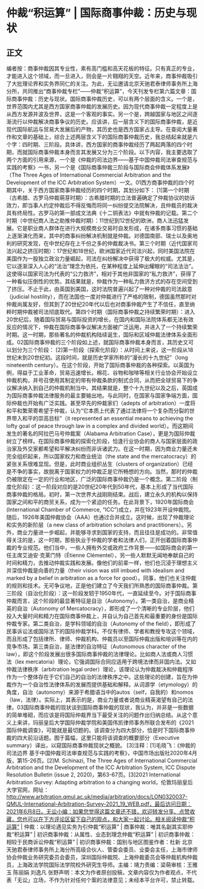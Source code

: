 # 仲裁“积运算” | 国际商事仲裁：历史与现状
## 正文
编者按：商事仲裁因其专业性，素有高门槛和高天花板的特征。只有真正的专业，才能进入这个领域，而一旦进入，则会是一片翱翔的天空。近年来，商事仲裁吸引了大批理论界和实务界同仁的关注。为此，无讼邀请北京天驰君泰律师事务所上海分所，共同推出“商事仲裁专栏”——仲裁“积运算”，今天刊发专栏第六篇文章：国际商事仲裁：历史与现状。国际商事仲裁历史，可以有两个层面的含义。一个是，世界范围内尤其是西方国家商事仲裁的发展历史。因为现代商事仲裁一定程度上是从西方发源并波及世界，这是一个客观的事实。另一个是，跨越国家与地区之间逐渐流行以仲裁解决商事争议的历史。应该讲，后一层含义下的国际商事仲裁，是近现代国际航运与贸易大发展后的产物，其历史也是西方国家占主导。在查阅大量著作和文章的基础上，综合上述两层含义下的国际商事仲裁历史，我总结起来就是六个字：四时期、三阶段。具体讲，西方国家的商事仲裁经历了两起两落的四个时期，而就国际商事仲裁本身而言其发展又分为三个阶段。以下内容，我主要选取了两个方面的引用来源，一个是《仲裁的司法边界——基于中国仲裁司法审查规范与实践的考察》一书，另一个是《国际商事仲裁三阶段与国际商会仲裁体系发展》（The Three Ages of International Commercial Arbitration and the Development of the ICC Arbitration System）一文。01西方商事仲裁的四个时期其中，关于西方国家商事仲裁经历的四个时期，其划分如下： [1]第一个时期（古希腊、古罗马仲裁萌芽时期）：古希腊时期的立法普遍确定了仲裁协议的妨诉效力，即当事人约定仲裁后不得反悔而将同一纠纷提交法院解决，且仲裁员的裁决具有终局性。古罗马的第一部成文法典《十二铜表法》中就有仲裁的记载。第二个时期（中世纪商人法之助推仲裁时期）：11世纪到12世纪的欧洲，商人法迅猛发展。它是职业商人群体在进行大规模商业交易时自发形成，在诸多商事习惯的基础上逐渐演化而来，其中的商事纠纷解决机制就是仲裁。对德国南部、瑞士以及奥地利的研究发现，在中世纪存在上千份之多的仲裁裁决书。第三个时期（近代国家司法兴起之挤压时期）：17世纪和18世纪，欧洲国家近代司法兴起，同时美国法院在美国作为一股独立政治力量崛起，司法在纠纷解决中获得了极大的权威。尤其是，它以逐渐深入人心的“法治”理念为依托，在某种程度上延伸出耀眼的“司法法治”。这使得以国家司法为代表的“公力救济”，相对于其他非国家的“私力救济”，获得了一种看似压倒性的优势。其结果就是，仲裁作为一种私力救济方式的存在空间受到了挤压。不止于此，由英国到美国，这时法院普遍兴起了一种对仲裁的司法敌意（judicial hostility），而在法国也一度对仲裁进行了严格的限制，德国虽然那时对仲裁尚属友好，但其到了20世纪20年代以后也对商事仲裁产生了不信任，直至纳粹时期仲裁被司法彻底取代。第四个时期（国际商事仲裁之持续繁荣时期）：进入20世纪后，随着国际贸易与国际投资的增长，在国内和国际法院体系都无法有效反应的情况下，仲裁在国际商事争议解决方面被广泛运用，并进入了一个持续繁荣时期。这一时期，那些著名的仲裁机构陆续诞生，国际和区域仲裁法律体系全面形成。02国际商事仲裁的三个阶段如上述，就国际商事仲裁本身而言，其历史又可以划分为三个阶段： [2]第一阶段（探索化阶段）：从时间上来说，这一阶段从18世纪末到20世纪初。这段时间，就是历史学家所称的“漫长的十九世纪”（long nineteenth century）。在这个阶段，开始了国际商事仲裁的各种探索。以英国为例，得益于工业革命，贸易迅速增长。棉花、谷物和咖啡等相关行业协会开始设立仲裁机构，并号召使用其制定的带有仲裁条款的制式合同，从而把全球贸易下的争议解决纳入到自己的仲裁机制当中。其结果就是，整个十九世纪以及之后，英国成为国际商事仲裁法律服务的最主要输出地。与此同时，在国家与国家争端方面，国际仲裁也开始有广泛实践。甚至早先的仲裁家们（adepts of arbitration）一度将和平和繁荣寄希望于仲裁，认为“它本质上代表了通过法律将一个复杂而分裂的世界带入和平的崇高目标”（it represented an essential means to achieving the lofty goal of peace through law in a complex and divided world）。而这期间发生的著名的阿拉巴马号仲裁案（Alabama Arbitration Case），更是为国际仲裁树立了榜样。在国际商事仲裁的探索化阶段，恰逢行业协会的商人与国家层面的政治家及外交家都希望和平解决纠纷而非诉诸武力。在这一时期，因为商业力量还未完全组织起来，所以国家权力和商业统治（the state and the mercatocracy）的紧张关系很难显现。但是，此时商业组织丛生（clusters of organization）已经是不争的事实，故脱离于国家权力的仲裁正是它所畅想的方向。当然，那时的仲裁仍被限定在一定的行业和地区，广泛的国际商事仲裁仍是一个概念。第二阶段（制度化阶段）：这一阶段对应的是20世纪20年代到50年代，基本上形成了当代国际商事仲裁的格局。初时，第一次世界大战刚刚结束。战后，建立永久的机构以保持国家之间和平的商贸关系，成为一个紧迫的任务。在此背景下，1920年国际商会(International Chamber of Commerce, “ICC”)成立，并在1923年开设仲裁院。随后，1926年美国仲裁协会（AAA）也通过合并成立。这时候，出现了仲裁理论和实务的新阶层（a new class of arbitration scholars and practitioners）。另外，商业力量进一步崛起，并能够寻求到国家的支持，而且往往是成功的。非常值得关注的是，这一时期，那些执业于仲裁的学者和法律人们，正开创着国际商事仲裁的专业规范。他们当中，一些人拥有外交或政府工作背景——如国际商会的第一任主席艾迪安·克莱门特（Étienne Clémentel），另一些人默默无闻地奉献自己的时间和精力，去推动仲裁实践和发展。像他们的前辈一样，他们也沉浸于理想主义并深信仲裁是向善的力量（their vision was still imbued with idealism and marked by a belief in arbitration as a force for good）。同事，他们也关注仲裁的规则和技术。无可争议地，正是他们建立了今天我们所熟悉的国际商事仲裁。第三阶段（自治化阶段）：这一阶段发轫于1950年代，一直延续至今。对于国际商事仲裁而言，这个阶段的最显著特征是自治（Autonomy）。第一类自治，是商业精英的自治（Autonomy of Mercatocracy），即形成了一个清晰的专业阶层，他们投入大量时间和精力在国际商事仲裁上，并自认为自己首先和最重要的身份是国际仲裁专家。第二类自治，是学科领域的自治（Autonomy of the field），即形成了民事诉讼法或国际法下的国际仲裁学科。不仅有律师、学者和教授专攻这个领域，而且形成了包括律所、律师、仲裁机构、仲裁员以至国际仲裁出版和培训等在内的竞争市场。第三类自治，是法律的自治特征（Autonomous character of the law），即这个阶段发展出很多国际商事仲裁的法律理论。比如商人法或商人习惯法（lex mercatoria）理论，它强调国际合同应适用于跨境法律而非国内法。又如仲裁法律秩序（arbitration legal order）理论，该理论认为仲裁裁决和仲裁程序作为一个整体存在于它们自己的自治的法律秩序之中。这些理论的创建，旨在为仲裁作为一个自治性法律体系的发展而提供基础和解释。从词源学（etymology）的角度，自治（autonomy）来源于希腊语当中的autos（self，自我的）和nomos（law，法律）。实际上，其表示的是，商业力量或者说商业精英渴望有自己的法律。03国际商事仲裁的现状谈到国际商事仲裁的现状，我认为，并非是一些数据的简单堆砌，而应该是将国际仲裁界当下最受关注的问题作出归纳总结。从这个意义上来讲，玛丽皇后大学国际仲裁学院和美国伟凯律师事务所联合发布的《2021国际仲裁调查》，可能就是最切题的。该调查分为四大部分，恰是时下国际商事仲裁的四大前沿话题。囿于篇幅，这里只能将该调查的概要部分（Executive summary）译出，以窥国际商事仲裁现状之概貌。 [3]注释：[1]毛晓飞：《仲裁的司法边界 基于中国仲裁司法审查规范与实践的考察》，中国市场出版社2020年4月版，第15-26页。[2]M. Schinazi, The Three Ages of International Commercial Arbitration and the Development of the ICC Arbitration System, ICC Dispute Resolution Bulletin (issue 2, 2020)，第63-67页。[3]2021 International Arbitration Survey: Adapting arbitration to a changing world，伦敦玛丽皇后大学官网，网址：http://www.arbitration.qmul.ac.uk/media/arbitration/docs/LON0320037-QMUL-International-Arbitration-Survey-2021_19_WEB.pdf，最后访问日期：2021年6月8日。无讼小编：如果您觉得这篇文章还不错，欢迎转发分享、点赞收藏，您也可以在下方评论区留下自己的观点，和大家一起讨论。相关阅读仲裁“积运算” | 仲裁：以理论遇见实务为引仲裁“积运算” | 商事仲裁：唯其名副其实耶仲裁“积运算” | 初识商事仲裁：从属性、业态到理念仲裁“积运算” | 初识商事仲裁：相较于民商诉讼仲裁“积运算” | 初识商事仲裁：国别与地区图鉴作者：杜新 北京天驰君泰律师事务所上海分所高级合伙人、管委会委员、业委会主任，上海市律师协会仲裁业务研究委员会委员，深圳国际仲裁院、上海仲裁委员会等仲裁机构仲裁员，上海政法学院国际法学院校外研究生导师。主编：靖力责编：梁萌审核：王雅玉 陈丽娟 刘逸凡 张野声明：本文为作者原创投稿，文章内容仅为作者观点，不代表「无讼」立场，不作为针对任何个案的法律意见；未经本平台许可，禁止转载。